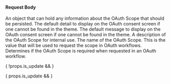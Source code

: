 
#### Request Body

<APIBlock>
  <APIField name="scope.data" type="Object" optional>
    An object that can hold any information about the OAuth Scope that should be persisted.
  </APIField>
  <APIField name="scope.defaultConsentDetail" type="String" optional>
    The default detail to display on the OAuth consent screen if one cannot be found in the theme.
  </APIField>
  <APIField name="scope.defaultConsentMessage" type="String" optional>
    The default message to display on the OAuth consent screen if one cannot be found in the theme.
  </APIField>
  <APIField name="scope.description" type="String" optional>
    A description of the OAuth Scope for internal use.
  </APIField>
  <APIField name="scope.name" type="String" required renderif={ !props.is_update }>
    The name of the OAuth Scope. This is the value that will be used to request the scope in OAuth workflows.
  </APIField>
  <APIField name="scope.required" type="Boolean" optional defaults="false">
    Determines if the OAuth Scope is required when requested in an OAuth workflow.
  </APIField>
</APIBlock>

{ !props.is_update && <JSON title="Example Request JSON" src="scopes/request-body.json" /> }

{ props.is_update && <JSON title="Example Request JSON" src="scopes/update-request-body.json" /> }
